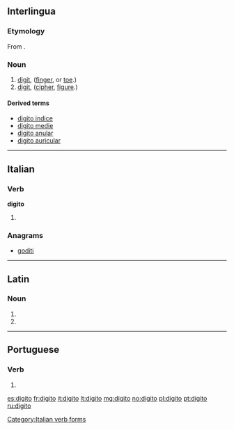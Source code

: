 {{also|digitò}}
==Interlingua==

===Etymology===
From {{etyl|la|ia}} {{term|digitus|lang=la}}.

===Noun===
{{ia-noun}}

# [[digit]], ([[finger]], or [[toe]].)
# [[digit]], ([[cipher]], [[figure]].)

====Derived terms====
* [[digito indice]]
* [[digito medie]]
* [[digito anular]]
* [[digito auricular]]

----

==Italian==

===Verb===
'''digito'''

# {{conjugation of|digitare||1|s|pres|ind|lang=it}}

===Anagrams===
* [[goditi#Italian|goditi]]

[[Category:Italian verb forms]]

----

==Latin==

===Noun===
{{la-noun-form|digitō|g=m}}

# {{inflection of|digitus||dat|s|lang=la}}
# {{inflection of|digitus||abl|s|lang=la}}

----

==Portuguese==

===Verb===
{{pt-verb-form}}

# {{pt-verb form of|digitar|ar|indicative|present|singular|first}}

[[es:digito]]
[[fr:digito]]
[[it:digito]]
[[lt:digito]]
[[mg:digito]]
[[no:digito]]
[[pl:digito]]
[[pt:digito]]
[[ru:digito]]